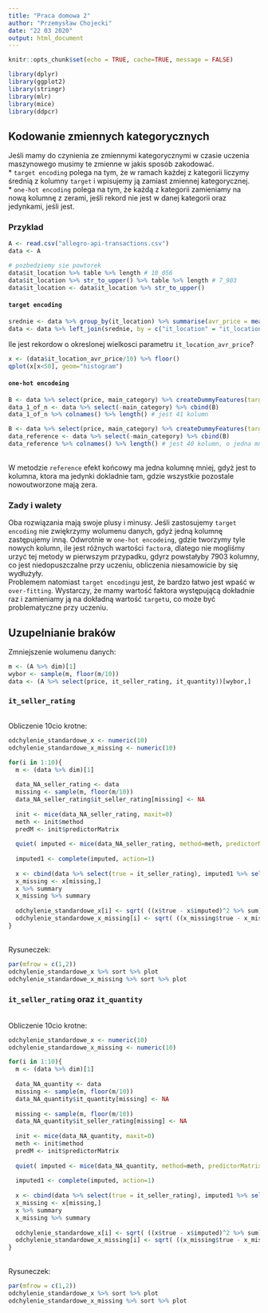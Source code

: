 ```yaml
---
title: "Praca domowa 2"
author: "Przemysław Chojecki"
date: "22 03 2020"
output: html_document
---
```


```r
knitr::opts_chunk$set(echo = TRUE, cache=TRUE, message = FALSE)

library(dplyr)
library(ggplot2)
library(stringr)
library(mlr)
library(mice)
library(ddpcr)
```

## Kodowanie zmiennych kategorycznych
Jeśli mamy do czynienia ze zmiennymi kategorycznymi w czasie uczenia maszynowego musimy te zmienne w jakis sposób zakodować.\
* `target encoding` polega na tym, że w ramach każdej z kategorii liczymy średnią z kolumny `target` i wpisujemy ją zamiast zmiennej kategorycznej.\
* `one-hot encoding` polega na tym, że każdą z kategorii zamieniamy na nową kolumnę z zerami, jeśli rekord nie jest w danej kategorii oraz jedynkami, jeśli jest.\



### Przyklad

```r
A <- read.csv("allegro-api-transactions.csv")
data <- A

# pozbedziemy sie powtorek
data$it_location %>% table %>% length # 10_056
data$it_location %>% str_to_upper() %>% table %>% length # 7_903
data$it_location <- data$it_location %>% str_to_upper()
```



#### `target encoding`

```r
srednie <- data %>% group_by(it_location) %>% summarise(avr_price = mean(price))
data <- data %>% left_join(srednie, by = c("it_location" = "it_location")) %>% select(-it_location, it_location_avr_price = avr_price)
```


Ile jest rekordow o okreslonej wielkosci parametru `it_location_avr_price`?\
```r
x <- (data$it_location_avr_price/10) %>% floor()
qplot(x[x<50], geom="histogram")
```



#### `one-hot encodeing`

```r
B <- data %>% select(price, main_category) %>% createDummyFeatures(target = "price", method = "1-of-n")
data_1_of_n <- data %>% select(-main_category) %>% cbind(B)
data_1_of_n %>% colnames() %>% length() # jest 41 kolumn

B <- data %>% select(price, main_category) %>% createDummyFeatures(target = "price", method = "reference")
data_reference <- data %>% select(-main_category) %>% cbind(B)
data_reference %>% colnames() %>% length() # jest 40 kolumn, o jedna mniej, gdyz jest zbedna
```
\
W metodzie `reference` efekt końcowy ma jedna kolumnę mniej, gdyż jest to kolumna, ktora ma jedynki dokladnie tam, gdzie wszystkie pozostale nowoutworzone mają zera.


### Zady i walety
Oba rozwiązania mają swoje plusy i minusy. Jeśli zastosujemy `target encoding` nie zwiękrzymy wolumenu danych, gdyż jedną kolumnę zastępujemy inną. Odwrotnie w `one-hot encodeing`, gdzie tworzymy tyle nowych kolumn, ile jest różnych wartości `factor`a, dlatego nie mogliśmy urzyć tej metody w pierwszym przypadku, gdyrz powstałyby $7903$ kolumny, co jest niedopuszczalne przy uczeniu, obliczenia niesamowicie by się wydłużyły.\
Problemem natomiast `target encoding`u jest, że bardzo łatwo jest wpaść w `over-fitting`. Wystarczy, że mamy wartość faktora występującą dokładnie raz i zamieniamy ją na dokładną wartość `target`u, co może być problematyczne przy uczeniu.




## Uzupelnianie braków

Zmniejszenie wolumenu danych:\
```r
m <- (A %>% dim)[1]
wybor <- sample(m, floor(m/10))
data <- (A %>% select(price, it_seller_rating, it_quantity))[wybor,]
```


### `it_seller_rating`
\
Obliczenie $10$cio krotne:\
```r
odchylenie_standardowe_x <- numeric(10)
odchylenie_standardowe_x_missing <- numeric(10)

for(i in 1:10){
  m <- (data %>% dim)[1]
  
  data_NA_seller_rating <- data
  missing <- sample(m, floor(m/10))
  data_NA_seller_rating$it_seller_rating[missing] <- NA
  
  init <- mice(data_NA_seller_rating, maxit=0)
  meth <- init$method
  predM <- init$predictorMatrix
  
  quiet( imputed <- mice(data_NA_seller_rating, method=meth, predictorMatrix=predM, m=1) )
  
  imputed1 <- complete(imputed, action=1)
  
  x <- cbind(data %>% select(true = it_seller_rating), imputed1 %>% select(imputed = it_seller_rating))
  x_missing <- x[missing,]
  x %>% summary
  x_missing %>% summary
  
  odchylenie_standardowe_x[i] <- sqrt( ((x$true - x$imputed)^2 %>% sum)/(m) )
  odchylenie_standardowe_x_missing[i] <- sqrt( ((x_missing$true - x_missing$imputed)^2 %>% sum)/(m/10) )
}

```

\
Rysuneczek:\
```r
par(mfrow = c(1,2))
odchylenie_standardowe_x %>% sort %>% plot
odchylenie_standardowe_x_missing %>% sort %>% plot
```


### `it_seller_rating` oraz `it_quantity`
\
Obliczenie $10$cio krotne:\
```r
odchylenie_standardowe_x <- numeric(10)
odchylenie_standardowe_x_missing <- numeric(10)

for(i in 1:10){
  m <- (data %>% dim)[1]
  
  data_NA_quantity <- data
  missing <- sample(m, floor(m/10))
  data_NA_quantity$it_quantity[missing] <- NA
  
  missing <- sample(m, floor(m/10))
  data_NA_quantity$it_seller_rating[missing] <- NA
  
  init <- mice(data_NA_quantity, maxit=0)
  meth <- init$method
  predM <- init$predictorMatrix
  
  quiet( imputed <- mice(data_NA_quantity, method=meth, predictorMatrix=predM, m=1) )
  
  imputed1 <- complete(imputed, action=1)
  
  x <- cbind(data %>% select(true = it_seller_rating), imputed1 %>% select(imputed = it_seller_rating))
  x_missing <- x[missing,]
  x %>% summary
  x_missing %>% summary
  
  odchylenie_standardowe_x[i] <- sqrt( ((x$true - x$imputed)^2 %>% sum)/(m) )
  odchylenie_standardowe_x_missing[i] <- sqrt( ((x_missing$true - x_missing$imputed)^2 %>% sum)/(m/10) )
}

```

\
Rysuneczek:\
```r
par(mfrow = c(1,2))
odchylenie_standardowe_x %>% sort %>% plot
odchylenie_standardowe_x_missing %>% sort %>% plot
```









